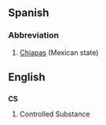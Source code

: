 ==Spanish==
===Abbreviation===
#[[Chiapas]] (Mexican state)

==English==
==={{initialism}}===
'''CS'''

#Controlled Substance